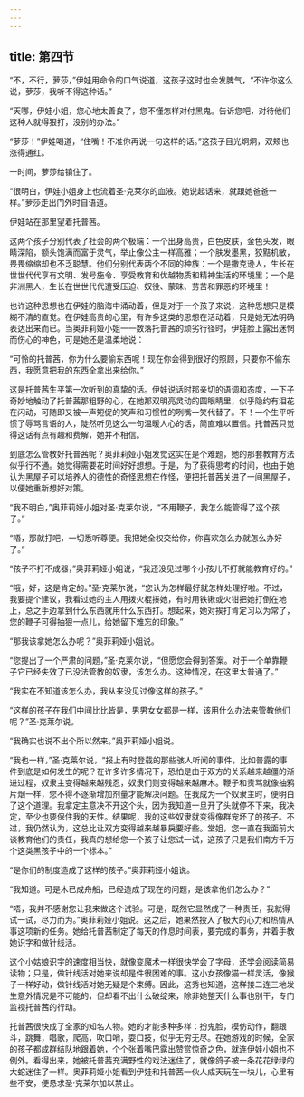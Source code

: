 ```yaml
---
---
---
```

title: 第四节
---




“不，不行，萝莎，”伊娃用命令的口气说道，这孩子这时也会发脾气，“不许你这么说，萝莎，我听不得这种话。”

“天哪，伊娃小姐，您心地太善良了，您不懂怎样对付黑鬼。告诉您吧，对待他们这种人就得狠打，没别的办法。”

“萝莎！”伊娃喝道，“住嘴！不准你再说一句这样的话。”这孩子目光炯炯，双颊也涨得通红。

一时间，萝莎给镇住了。

“很明白，伊娃小姐身上也流着圣·克莱尔的血液。她说起话来，就跟她爸爸一样。”萝莎走出门外时自语道。

伊娃站在那里望着托普茜。

这两个孩子分别代表了社会的两个极端：一个出身高贵，白色皮肤，金色头发，眼睛深陷，额头饱满而富于灵气，举止像公主一样高雅；一个肤发墨黑，狡黠机敏，畏畏缩缩却也不乏聪慧。他们分别代表两个不同的种族：一个是撒克逊人，生长在世世代代享有文明、发号施令、享受教育和优越物质和精神生活的环境里；一个是非洲黑人，生长在世世代代遭受压迫、奴役、蒙昧、劳苦和罪恶的环境里！

也许这种思想也在伊娃的脑海中涌动着，但是对于一个孩子来说，这种思想只是模糊不清的直觉。在伊娃高贵的心里，有许多这类的思想在活动着，只是她无法明确表达出来而已。当奥菲莉娅小姐一一数落托普茜的顽劣行径时，伊娃脸上露出迷惘而伤心的神色，可是她还是温柔地说：

“可怜的托普茜，你为什么要偷东西呢！现在你会得到很好的照顾，只要你不偷东西，我愿意把我的东西全拿出来给你。”

这是托普茜生平第一次听到的真挚的话。伊娃说话时那亲切的语调和态度，一下子奇妙地触动了托普茜那粗野的心，在她那双明亮灵动的圆眼睛里，似乎隐约有泪花在闪动，可随即又被一声短促的笑声和习惯性的咧嘴一笑代替了。不！一个生平听惯了辱骂言语的人，陡然听见这么一句温暖人心的话，简直难以置信。托普茜只觉得这话有点有趣和费解，她并不相信。

到底怎么管教好托普茜呢？奥菲莉娅小姐发觉这实在是个难题，她的那套教育方法似乎行不通。她觉得需要花时间好好想想。于是，为了获得思考的时间，也由于她认为黑屋子可以培养人的德性的奇怪思想在作怪，便把托普茜关进了一间黑屋子，以便她重新想好对策。

“我不明白，”奥菲莉娅小姐对圣·克莱尔说，“不用鞭子，我怎么能管得了这个孩子。”

“唔，那就打吧，一切悉听尊便。我把她全权交给你，你喜欢怎么办就怎么办好了。”

“孩子不打不成器，”奥菲莉娅小姐说，“我还没见过哪个小孩儿不打就能教育好的。”

“哦，好，这是肯定的。”圣·克莱尔说，“您认为怎样最好就怎样处理好啦。不过，我要提个建议，我看过她的主人用拨火棍揍她，有时用铁锹或火钳把她打倒在地上，总之手边拿到什么东西就用什么东西打。想起来，她对挨打肯定习以为常了，您的鞭子可得抽狠一点儿，给她留下难忘的印象。”

“那我该拿她怎么办呢？”奥菲莉娅小姐说。

“您提出了一个严肃的问题，”圣·克莱尔说，“但愿您会得到答案。对于一个单靠鞭子它已经失效了已没法管教的奴隶，该怎么办。这种情况，在这里太普通了。”

“我实在不知道该怎么办，我从来没见过像这样的孩子。”

“这样的孩子在我们中间比比皆是，男男女女都是一样，该用什么办法来管教他们呢？”圣·克莱尔说。

“我确实也说不出个所以然来。”奥菲莉娅小姐说。

“我也一样，”圣·克莱尔说，“报上有时登载的那些骇人听闻的事件，比如普露的事件到底是如何发生的呢？在许多许多情况下，恐怕是由于双方的关系越来越僵的渐进过程，奴隶主变得越来越残忍，奴隶们则变得越来越麻木。鞭子和责骂就像抽鸦片烟一样，您不得不逐渐增加剂量才能解决问题。在我成为一个奴隶主时，便明白了这个道理。我拿定主意决不开这个头，因为我知道一旦开了头就停不下来，我决定，至少也要保住我的天性。结果呢，我的这些奴隶就变得像群宠坏了的孩子。不过，我仍然认为，这总比让双方变得越来越暴戾要好些。堂姐，您一直在我面前大谈教育他们的责任，我真的想给您一个孩子让您试一试，这孩子只是我们南方千万个这类黑孩子中的一个标本。”

“是你们的制度造成了这样的孩子。”奥菲莉娅小姐说。

“我知道。可是木已成舟船，已经造成了现在的问题，是该拿他们怎么办？”

“唔，我并不感谢您让我来做这个试验。可是，既然它显然成了一种责任，我就得试一试，尽力而为。”奥菲莉娅小姐说。这之后，她果然投入了极大的心力和热情从事这项新的任务。她给托普茜制定了每天的作息时间表，要完成的事务，并着手教她识字和做针线活。

这个小姑娘识字的速度相当快，就像变魔术一样很快学会了字母，还学会阅读简易读物；只是，做针线活对她来说却是件很困难的事。这小女孩像猫一样灵活，像猴子一样好动，做针线活对她无疑是个束缚。因此，这秀也知道，这样接二连三地发生意外情况是不可能的，但却看不出什么破绽来，除非她整天什么事也别干，专门监视托普茜的行动。

托普茜很快成了全家的知名人物。她的才能多种多样：扮鬼脸，模仿动作，翻跟斗，跳舞，唱歌，爬高，吹口哨，耍口技，似乎无穷无尽。在她游戏的时候，全家的孩子都成群结队地跟着她，个个张着嘴巴露出赞赏惊奇之色，就连伊娃小姐也不例外。看得出来，她被托普茜充满野性的戏法迷住了，就像鸽子被一条花花绿绿的大蛇迷住了一样。奥菲莉娅小姐看到伊娃和托普茜一伙人成天玩在一块儿，心里有些不安，便恳求圣·克莱尔加以禁止。
